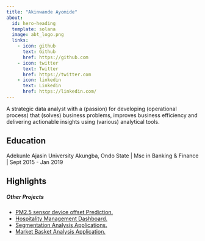 ```yaml
---
title: "Akinwande Ayomide"
about: 
  id: hero-heading
  template: solana
  image: abt_logo.png
  links:
    - icon: github
      text: Github
      href: https://github.com
    - icon: twitter
      text: Twitter
      href: https://twitter.com
    - icon: linkedin
      text: Linkedin
      href: https://linkedin.com/
---
```


::: {#hero-heading}
A strategic data analyst with a (passion) for developing (operational process) that (solves) business problems, improves business efficiency and delivering actionable insights using (various) analytical tools.

## Education

Adekunle Ajasin University Akungba, Ondo State \| Msc in Banking & Finance \| Sept 2015 - Jan 2019

## Highlights

##### Other Projects

::: {.list}
<ul class="ul-s">
<li><a href="www.mysite.com">PM2.5 sensor device offset Prediction.</a></li>
<li><a href="www.mysite.com">Hospitality Management Dashboard.</a></li>
<li><a href="www.mysite.com">Segmentation Analysis Applications.</a></li>
<li><a href="www.mysite.com">Market Basket Analysis Application.</a></li>
</ul>
:::

:::
